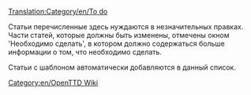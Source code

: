 [[Translation:Category/en/To do]]

Статьи перечисленные здесь нуждаются в незначительных правках. Части статей, которые должны быть изменены, отмечены окном 'Необходимо сделать', в котором должно содержаться больше информации о том, что необходимо сделать.

Статьи с шаблоном {{en/S|ru/Необходимо сделать}} автоматически добавляются в данный список.

[[Category:en/OpenTTD Wiki]]